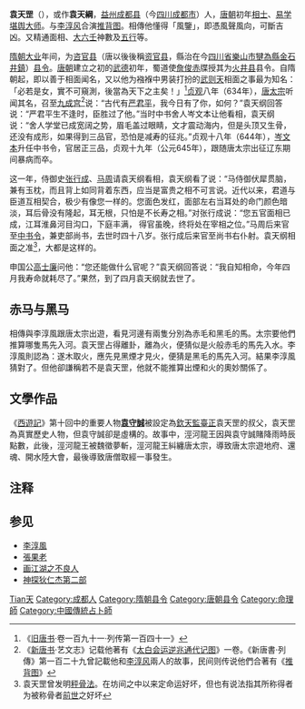 '''袁天罡'''（{{bd|573年||645年|4月}}），或作'''袁天綱'''，[[益州|益州]][[成都县|成都县]]（今[[四川|四川]][[成都市|成都市]]）人，[[唐朝|唐朝]]初年[[相士|相士]]、[[易学|易学]][[堪舆|堪舆大师]]。与[[李淳风|李淳风]]合演[[推背图|推背图]]。相傳他懂得「風鑒」，即憑風聲風向，可斷吉凶。又精通面相、[[大六壬|大六壬]]神數及[[五行|五行]]等。

[[隋朝|隋朝]][[大业_(年号)|大业]]年间，为[[咨官县|咨官县]]（唐以後後稱[[资官县|资官县]]，縣治在今[[四川省|四川省]][[樂山市|樂山市]][[犍為縣|犍為縣]][[金石井鎮|金石井鎮]]）[[县令|县令]]。[[唐朝|唐朝]]建立之初的[[武德|武德]]初年，蜀道使[[詹俊赤|詹俊赤]]牒授其为[[火井县|火井县]]县令。自隋朝起，即以善于相面闻名，又以他为襁褓中男装打扮的[[武则天|武则天]]相面之事最为知名：「必若是女，實不可窺測，後當為天下之主矣！」<ref>《[[旧唐书|旧唐书]]·卷一百九十一·列传第一百四十一》</ref>[[貞觀_(唐朝)|贞观]]八年（634年），[[唐太宗|唐太宗]]听闻其名，召至[[九成宫|九成宫]]<ref>《[[新唐书|新唐书]]·艺文志》记载他著有《[[太白会运逆兆通代记图|太白会运逆兆通代记图]]》一卷。《新唐書·列傳》第一百二十九曾記載他和[[李淳风|李淳风]]兩人的故事，民间则传说他們合著有《[[推背图|推背图]]》</ref>说：“古代有[[严君平|严君平]]，我今日有了你，如何？”袁天纲回答说：“严君平生不逢时，臣胜过了他。”当时中书舍人岑文本让他看相，袁天纲说：“舍人学堂已成宽阔之势，眉毛盖过眼睛，文才震动海内，但是头顶又生骨，还没有成形，如果得到三品官，恐怕是减寿的征兆。”贞观十八年（644年），[[岑文本|岑文本]]升任中书令，官居正三品，贞观十九年（公元645年），跟随唐太宗出征辽东期间暴病而卒。

这一年，侍御史[[张行成_(唐朝)|张行成]]、[[马周|马周]]请袁天纲看相，袁天纲看了说：“马侍御伏犀贯脑，兼有玉枕，而且背上如同背着东西，应当是富贵之相不可言说。近代以来，君道与臣道互相契合，极少有像您一样的。您面色发红，面部左右当耳处的命门颜色暗淡，耳后骨没有隆起，耳无根，只怕是不长寿之相。”对张行成说：“您五官面相已成，江耳淮鼻河目沟口，下庭丰满， 得官虽晚，终将处在宰相之位。”马周后来官至[[中书令|中书令]]，兼吏部尚书，去世时四十八岁。张行成后来官至尚书右仆射。袁天纲相面之准<ref>袁天罡曾发明[[秤骨法|秤骨法]]。在坊间之中以来定命运好坏，但也有说法指其所称得者为被称骨者[[前世|前世]]之好坏</ref>，大都是这样的。

申国公[[高士廉|高士廉]]问他：“您还能做什么官呢？”袁天纲回答说：“我自知相命，今年四月我寿命就耗尽了。”果然，到了四月袁天纲就去世了。 

==赤马与黑马==
相傳與李淳風跟唐太宗出遊，看見河邊有兩隻分別為赤毛和黑毛的馬。太宗要他們推算哪隻馬先入河。袁天罡占得離卦，離為火，便猜似是火般赤毛的馬先入水。李淳風則認為：遂木取火，應先見黑煙才見火，便猜是黑毛的馬先入河。結果李淳風猜對了。但他卻謙稱若不是袁天罡，他就不能推算出煙和火的奧妙關係了。

==文學作品==
《[[西遊記|西遊記]]》第十回中的重要人物'''[[袁守誠|袁守誠]]'''被設定為[[欽天監|欽天監]][[臺正|臺正]]袁天罡的叔父，袁天罡為真實歷史人物，但袁守誠卻是虛構的。故事中，涇河龍王因與袁守誠賭降雨時辰點數，此後，涇河龍王被魏徵夢斬，涇河龍王糾纏唐太宗，導致唐太宗遊地府、還魂、開水陸大會，最後導致唐僧取經一事發生。

== 注释 ==
{{Reflist}}

== 参见 ==
* [[李淳風|李淳風]]
* [[張果老|張果老]]
* [[画江湖之不良人|画江湖之不良人]]
*[[神探狄仁杰第二部|神探狄仁杰第二部]]

{{Wikisource author}}
{{Authority control}}
{{DEFAULTSORT:Yuan袁}}
[[Category:袁姓|Tian天]]
[[Category:成都人|Category:成都人]]
[[Category:隋朝县令|Category:隋朝县令]]
[[Category:唐朝县令|Category:唐朝县令]]
[[Category:命理師|Category:命理師]]
[[Category:中國傳統占卜師|Category:中國傳統占卜師]]